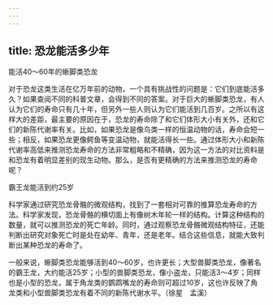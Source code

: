 ```yaml
---
---
---
```

title: 恐龙能活多少年
---




能活40～60年的蜥脚类恐龙



对于恐龙这类生活在亿万年前的动物，一个具有挑战性的问题是：它们到底能活多久？如果查阅不同的科普文章，会得到不同的答案。对于巨大的蜥脚类恐龙，有人认为它们的寿命只有几十年，但另外一些人则认为它们能活到几百岁。之所以有这样大的差距，最主要的原因在于，恐龙的寿命除了和它们体形大小有关外，还和它们的新陈代谢率有关。比如，如果恐龙是像鸟类一样的恒温动物的话，寿命会短一些；相反，如果恐龙更像鳄鱼等变温动物，就能活得长一些。通过体形大小和新陈代谢率高低来推测恐龙寿命的方法非常粗略和不精确，因为这一方法的对比资料是和恐龙有着明显差别的现生动物。那么，是否有更精确的方法来推测恐龙的寿命呢？

霸王龙能活到约25岁



科学家通过研究恐龙骨骼的微观结构，找到了一套相对可靠的推算恐龙寿命的方法。科学家发现，恐龙骨骼的横切面上有像树木年轮一样的结构。计算这种结构的数量，就可以推测恐龙的死亡年龄。同时，通过观察恐龙骨骼微观结构特征，还能判断出研究对象死亡时是处在幼年、青年，还是老年。结合这些信息，就能大致判断出某种恐龙的寿命了。

一般来说，蜥脚类恐龙能够活到40～60岁，也许更长；大型兽脚类恐龙，像著名的霸王龙，大约能活25岁；小型的兽脚类恐龙，像小盗龙，只能活3～4岁；同样也是小型的恐龙，属于角龙类的鹦鹉嘴龙的寿命则可超过10岁，这也许反映了角龙类和小型兽脚类恐龙有着不同的新陈代谢水平。（徐星　孟溪）